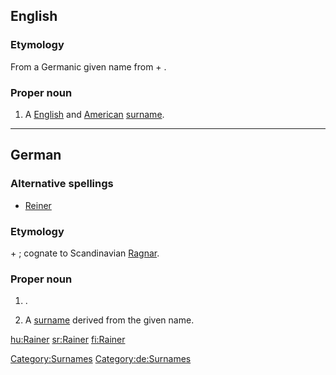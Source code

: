 ==English==

===Etymology===
From a Germanic given name from {{proto|Germanic|ragina|counsel by the gods}} + {{etyl|goh}} {{term|hari||army|lang=goh}}. 

===Proper noun===
{{en-proper noun}}

# A [[English]] and [[American]] [[surname]].

[[Category:Surnames]]

----

==German==

===Alternative spellings===
* [[Reiner]]

===Etymology===
{{proto|Germanic|ragina|counsel by the gods|lang=de}} + {{etyl|goh|de}} {{term|hari||army|lang=goh}}; cognate to Scandinavian [[Ragnar]].

===Proper noun===
{{infl|de|proper noun}}

# {{given name|male|lang=de}}.
# A [[surname]] derived from the given name.

[[Category:de:Surnames]]

[[hu:Rainer]]
[[sr:Rainer]]
[[fi:Rainer]]